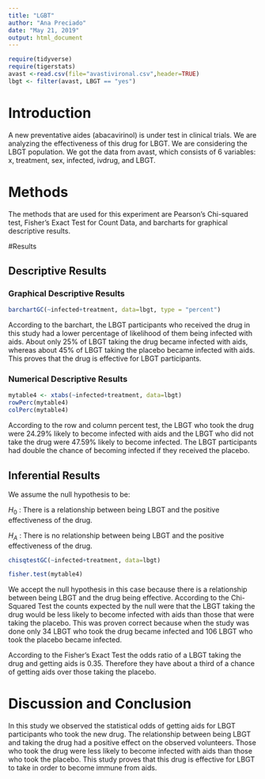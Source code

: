 ---
title: "LGBT"
author: "Ana Preciado"
date: "May 21, 2019"
output: html_document
---
```{r include=FALSE,echo=FALSE}
require(tidyverse)
require(tigerstats)
avast <-read.csv(file="avastivironal.csv",header=TRUE) 
lbgt <- filter(avast, LBGT == "yes")
```

# Introduction

<!--In this section you explain what you are trying to show.  Where did the data come from?  What is the research or other question you are trying to answer?.  If you skimp in this section expect to be marked down in your grade. Paint a picture of the project a couple of paragraphs is expected!-->

A new  preventative aides (abacavirinol) is under test in clinical trials. We are analyzing the effectiveness of this drug for LBGT. We are considering the LBGT population. We got the data from avast, which consists of 6 variables: x, treatment, sex, infected, ivdrug, and LBGT. 

# Methods

<!--Decide on your methods:  use "variable analysis" or other appropriate descriptors.  Make sure to choose at least one graphical method and at least one numerical method. Discuss what data manipulations may be needed for example subsetting or other binning procedures and what sort of graphical displays and inferential tools will be used!-->
The methods that are used for this experiment are Pearson's Chi-squared test, Fisher's Exact Test for Count Data, and barcharts for graphical descriptive results.

#Results

<!--Divide this section into two sub-sections:  One for your descriptive  results and one for your inferential results.!-->

## Descriptive Results

### Graphical Descriptive Results

<!--Graphical results here.  Make sure to show your code.  Provide appropriate labels for axes, giving units if possible, and provide a good title for the graph, too.  Use the graphical results to describe the patterns if any that exist in the data as focused toward the research question. Bottom line is to explain the features of the graph that are relevant to conforming or departing to what is expected by your null hypothesis !--> 

```{r}
barchartGC(~infected+treatment, data=lbgt, type = "percent")
``` 

According to the barchart, the LBGT participants who received the drug in this study had a lower percentage of likelihood of them being infected with aids. About only 25% of LBGT taking the drug became infected with aids, whereas about 45% of LBGT taking the placebo became infected with aids. This proves that the drug is effective for LBGT participants. 

### Numerical Descriptive Results

<!--Numerical results go here. Use the numerical results to describe the patterns if any that exist in the data as focused toward the research question!--> 

```{r}
mytable4 <- xtabs(~infected+treatment, data=lbgt)
rowPerc(mytable4) 
colPerc(mytable4)
```  

According to the row and column percent test, the LBGT who took the drug were 24.29% likely to become infected with aids and the LBGT who did not take the drug were 47.59% likely to become infected. The LBGT participants had double the chance of becoming infected if they received the placebo.  

## Inferential Results

<!--State hypothesis clearly.  Make sure your discussion of the inferential test covers all the aspects that the test output produces, such as test statistic, p-value etc.  Make a decision about the null hypothesis, explain the assumptions on which the selected test/procedure was based, and why the chosen procedure satisfys the assumptions and is appropriate to answer the research question!--> 

We assume the null hypothesis to be: 

$H_0$ : There is a relationship between being LBGT and the positive effectiveness of the drug.

$H_A$ : There is no relationship between being LBGT and the positive effectiveness of the drug.

```{r}
chisqtestGC(~infected+treatment, data=lbgt)
```
```{r}
fisher.test(mytable4)
```  

We accept the null hypothesis in this case because there is a relationship between being LBGT and the drug being effective. According to the Chi-Squared Test the counts expected by the null were that the LBGT taking the drug would be less likely to become infected with aids than those that were taking the placebo. This was proven correct because when the study was done only 34 LBGT who took the drug became infected and 106 LBGT who took the placebo became infected. 

According to the Fisher's Exact Test the odds ratio of a LBGT taking the drug and getting aids is 0.35. Therefore they have about a third of a chance of getting aids over those taking the placebo. 

# Discussion and Conclusion

<!--Discussion and conclusion here.  If you found a relationship be sure to consider whether the relationship occurs because one of the variavbles causes the other, or whether they perhasps are related for some other reason.  Watch the chapter 6 videos from the GeorgeTown videos collection.!--> 

In this study we observed the statistical odds of getting aids for LBGT participants who took the new drug. The relationship between being LBGT and taking the drug had a positive effect on the observed volunteers. Those who took the drug were less likely to become infected with aids than those who took the placebo. This study proves that this drug is effective for LBGT to take in order to become immune from aids.
